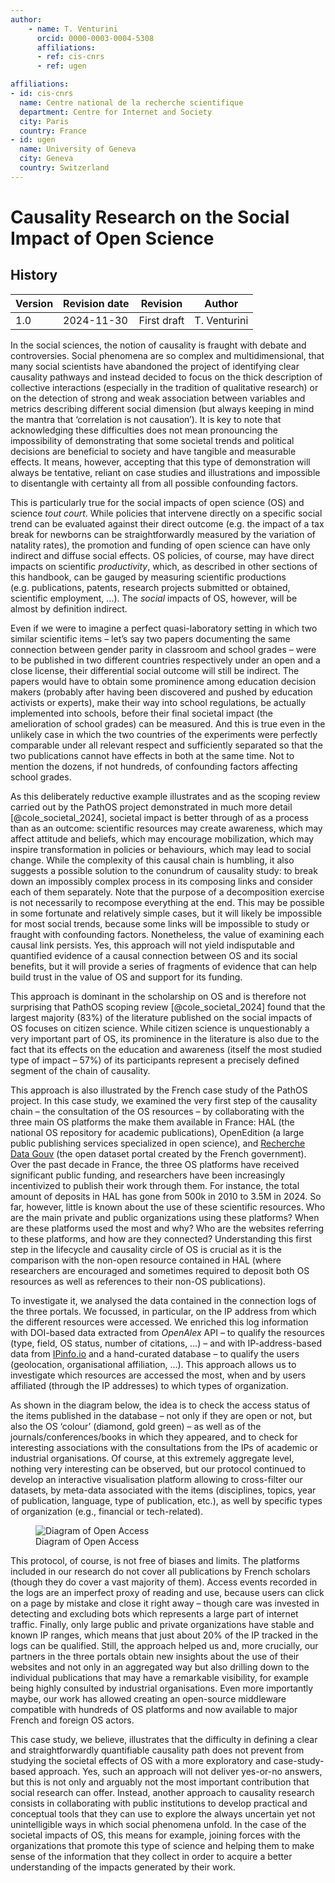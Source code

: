 ```yaml
---
author:
    - name: T. Venturini
      orcid: 0000-0003-0004-5308
      affiliations:
      - ref: cis-cnrs
      - ref: ugen

affiliations:
- id: cis-cnrs
  name: Centre national de la recherche scientifique
  department: Centre for Internet and Society
  city: Paris
  country: France
- id: ugen
  name: University of Geneva
  city: Geneva
  country: Switzerland
---
```


# Causality Research on the Social Impact of Open Science {#causality-societal-impact .unnumbered}

<div>

## History

| Version | Revision date | Revision    | Author       |
|---------|---------------|-------------|--------------|
| 1.0     | 2024-11-30    | First draft | T. Venturini |

</div>


In the social sciences, the notion of causality is fraught with debate and controversies. Social phenomena are so complex and multidimensional, that many social scientists have abandoned the project of identifying clear causality pathways and instead decided to focus on the thick description of collective interactions (especially in the tradition of qualitative research) or on the detection of strong and weak association between variables and metrics describing different social dimension (but always keeping in mind the mantra that 'correlation is not causation'). It is key to note that acknowledging these difficulties does not mean pronouncing the impossibility of demonstrating that some societal trends and political decisions are beneficial to society and have tangible and measurable effects. It means, however, accepting that this type of demonstration will always be tentative, reliant on case studies and illustrations and impossible to disentangle with certainty all from all possible confounding factors.

This is particularly true for the social impacts of open science (OS) and science *tout court*. While policies that intervene directly on a specific social trend can be evaluated against their direct outcome (e.g. the impact of a tax break for newborns can be straightforwardly measured by the variation of natality rates), the promotion and funding of open science can have only indirect and diffuse social effects. OS policies, of course, may have direct impacts on scientific *productivity*, which, as described in other sections of this handbook, can be gauged by measuring scientific productions (e.g. publications, patents, research projects submitted or obtained, scientific employment, ...). The *social* impacts of OS, however, will be almost by definition indirect.

Even if we were to imagine a perfect quasi-laboratory setting in which two similar scientific items – let's say two papers documenting the same connection between gender parity in classroom and school grades – were to be published in two different countries respectively under an open and a close license, their differential social outcome will still be indirect. The papers would have to obtain some prominence among education decision makers (probably after having been discovered and pushed by education activists or experts), make their way into school regulations, be actually implemented into schools, before their final societal impact (the amelioration of school grades) can be measured. And this is true even in the unlikely case in which the two countries of the experiments were perfectly comparable under all relevant respect and sufficiently separated so that the two publications cannot have effects in both at the same time. Not to mention the dozens, if not hundreds, of confounding factors affecting school grades.

As this deliberately reductive example illustrates and as the scoping review carried out by the PathOS project demonstrated in much more detail [@cole_societal_2024], societal impact is better through of as a process than as an outcome: scientific resources may create awareness, which may affect attitude and beliefs, which may encourage mobilization, which may inspire transformation in policies or behaviours, which may lead to social change. While the complexity of this causal chain is humbling, it also suggests a possible solution to the conundrum of causality study: to break down an impossibly complex process in its composing links and consider each of them separately. Note that the purpose of a decomposition exercise is not necessarily to recompose everything at the end. This may be possible in some fortunate and relatively simple cases, but it will likely be impossible for most social trends, because some links will be impossible to study or fraught with confounding factors. Nonetheless, the value of examining each causal link persists. Yes, this approach will not yield indisputable and quantified evidence of a causal connection between OS and its social benefits, but it will provide a series of fragments of evidence that can help build trust in the value of OS and support for its funding.

This approach is dominant in the scholarship on OS and is therefore not surprising that PathOS scoping review [@cole_societal_2024] found that the largest majority (83%) of the literature published on the social impacts of OS focuses on citizen science. While citizen science is unquestionably a very important part of OS, its prominence in the literature is also due to the fact that its effects on the education and awareness (itself the most studied type of impact – 57%) of its participants represent a precisely defined segment of the chain of causality.

This approach is also illustrated by the French case study of the PathOS project. In this case study, we examined the very first step of the causality chain – the consultation of the OS resources – by collaborating with the three main OS platforms the make them available in France: HAL (the national OS repository for academic publications), OpenEdition (a large public publishing services specialized in open science), and [Recherche Data Gouv](https://recherche.data.gouv.fr/) (the open dataset portal created by the French government). Over the past decade in France, the three OS platforms have received significant public funding, and researchers have been increasingly incentivized to publish their work through them. For instance, the total amount of deposits in HAL has gone from 500k in 2010 to 3.5M in 2024. So far, however, little is known about the use of these scientific resources. Who are the main private and public organizations using these platforms? When are these platforms used the most and why? Who are the websites referring to these platforms, and how are they connected? Understanding this first step in the lifecycle and causality circle of OS is crucial as it is the comparison with the non-open resource contained in HAL (where researchers are encouraged and sometimes required to deposit both OS resources as well as references to their non-OS publications).

To investigate it, we analysed the data contained in the connection logs of the three portals. We focussed, in particular, on the IP address from which the different resources were accessed. We enriched this log information with DOI-based data extracted from *OpenAlex* API – to qualify the resources (type, field, OS status, number of citations, ...) – and with IP-address-based data from [IPinfo.io](https://ipinfo.io/) and a hand-curated database – to qualify the users (geolocation, organisational affiliation, ...). This approach allows us to investigate which resources are accessed the most, when and by users affiliated (through the IP addresses) to which types of organization.

As shown in the diagram below, the idea is to check the access status of the items published in the database – not only if they are open or not, but also the OS 'colour' (diamond, gold green) – as well as of the journals/conferences/books in which they appeared, and to check for interesting associations with the consultations from the IPs of academic or industrial organisations. Of course, at this extremely aggregate level, nothing very interesting can be observed, but our protocol continued to develop an interactive visualisation platform allowing to cross-filter our datasets, by meta-data associated with the items (disciplines, topics, year of publication, language, type of publication, etc.), as well by specific types of organization (e.g., financial or tech-related).

![Diagram of Open Access](figures/social_diagram.png)

This protocol, of course, is not free of biases and limits. The platforms included in our research do not cover all publications by French scholars (though they do cover a vast majority of them). Access events recorded in the logs are an imperfect proxy of reading and use, because users can click on a page by mistake and close it right away – though care was invested in detecting and excluding bots which represents a large part of internet traffic. Finally, only large public and private organizations have stable and known IP ranges, which means that just about 20% of the IP tracked in the logs can be qualified. Still, the approach helped us and, more crucially, our partners in the three portals obtain new insights about the use of their websites and not only in an aggregated way but also drilling down to the individual publications that may have a remarkable visibility, for example being highly consulted by industrial organisations. Even more importantly maybe, our work has allowed creating an open-source middleware compatible with hundreds of OS platforms and now available to major French and foreign OS actors.

This case study, we believe, illustrates that the difficulty in defining a clear and straightforwardly quantifiable causality path does not prevent from studying the societal effects of OS with a more exploratory and case-study-based approach. Yes, such an approach will not deliver yes-or-no answers, but this is not only and arguably not the most important contribution that social research can offer. Instead, another approach to causality research consists in collaborating with public institutions to develop practical and conceptual tools that they can use to explore the always uncertain yet not unintelligible ways in which social phenomena unfold. In the case of the societal impacts of OS, this means for example, joining forces with the organizations that promote this type of science and helping them to make sense of the information that they collect in order to acquire a better understanding of the impacts generated by their work.
